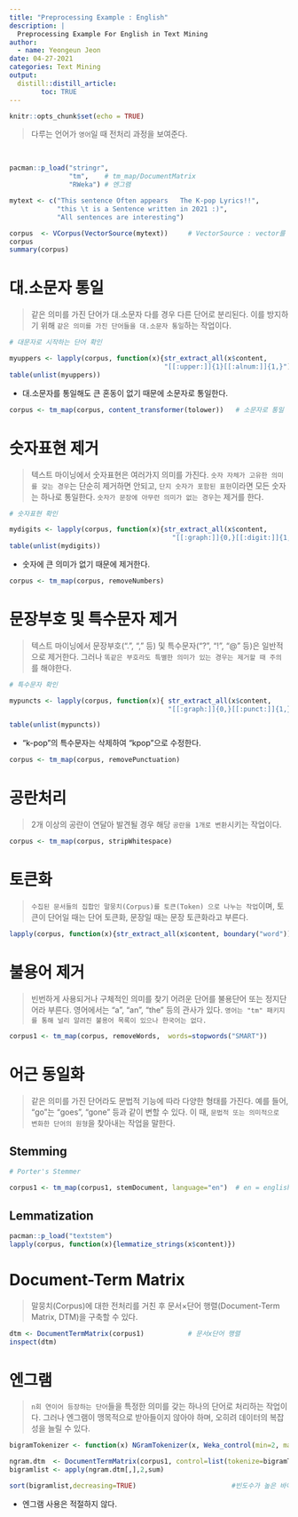 ---
title: "Preprocessing Example : English"
description: |
  Preprocessing Example For English in Text Mining
author:
  - name: Yeongeun Jeon
date: 04-27-2021
categories: Text Mining
output: 
  distill::distill_article:
        toc: TRUE
---


```{r setup, include=FALSE}
knitr::opts_chunk$set(echo = TRUE)
```

> 다루는 언어가 `영어`일 때 전처리 과정을 보여준다.

<br />


```{r}
pacman::p_load("stringr", 
               "tm",    # tm_map/DocumentMatrix
               "RWeka") # 엔그램

mytext <- c("This sentence Often appears   The K-pop Lyrics!!", 
            "this \t is a Sentence written in 2021 :)", 
            "All sentences are interesting")

corpus  <- VCorpus(VectorSource(mytext))     # VectorSource : vector를 document로 해석
corpus
summary(corpus)
```

# **대.소문자 통일**

> 같은 의미를 가진 단어가 대.소문자 다를 경우 다른 단어로 분리된다. 이를 방지하기 위해 `같은 의미를 가진 단어들을 대.소문자 통일`하는 작업이다.

```{r}
# 대문자로 시작하는 단어 확인

myuppers <- lapply(corpus, function(x){str_extract_all(x$content,
                                       "[[:upper:]]{1}[[:alnum:]]{1,}")})
table(unlist(myuppers))
```

- 대.소문자를 통일해도 큰 혼동이 없기 때문에 소문자로 통일한다.


```{r}
corpus <- tm_map(corpus, content_transformer(tolower))   # 소문자로 통일
```

# **숫자표현 제거**

> 텍스트 마이닝에서 숫자표현은 여러가지 의미를 가진다. `숫자 자체가 고유한 의미를 갖는 경우`는 단순히 제거하면 안되고, `단지 숫자가 포함된 표현`이라면 모든 숫자는 하나로 통일한다. `숫자가 문장에 아무런 의미가 없는 경우`는 제거를 한다.

```{r}
# 숫자표현 확인

mydigits <- lapply(corpus, function(x){str_extract_all(x$content,
                                         "[[:graph:]]{0,}[[:digit:]]{1,}[[:graph:]]{0,}")})
table(unlist(mydigits))
```
- 숫자에 큰 의미가 없기 때문에 제거한다.

```{r}
corpus <- tm_map(corpus, removeNumbers)  
```


# **문장부호 및 특수문자 제거**

> 텍스트 마이닝에서 문장부호(".", "," 등) 및 특수문자("?", "!", "@" 등)은 일반적으로 제거한다. 그러나 `똑같은 부호라도 특별한 의미가 있는 경우는 제거할 때 주의`를 해야한다.

```{r}
# 특수문자 확인

mypuncts <- lapply(corpus, function(x){ str_extract_all(x$content,
                                        "[[:graph:]]{0,}[[:punct:]]{1,}[[:graph:]]{0,}")})  

table(unlist(mypuncts))
```
- "k-pop"의 특수문자는 삭제하여 "kpop"으로 수정한다.


```{r}
corpus <- tm_map(corpus, removePunctuation)
```


# **공란처리**

> 2개 이상의  공란이  연달아 발견될 경우 해당 `공란을 1개로 변환`시키는 작업이다.

```{r}
corpus <- tm_map(corpus, stripWhitespace)
```


# **토큰화**

> `수집된 문서들의 집합인 말뭉치(Corpus)를 토큰(Token) 으로 나누는 작업`이며, 토큰이 단어일 때는 단어 토큰화, 문장일 때는 문장 토큰화라고 부른다. 


```{r}
lapply(corpus, function(x){str_extract_all(x$content, boundary("word"))})
```

# **불용어 제거**

> 빈번하게 사용되거나 구체적인 의미를 찾기 어려운 단어를 불용단어 또는 정지단어라 부른다. 영어에서는 "a", "an", "the" 등의 관사가 있다. `영어는 "tm" 패키지를 통해 널리 알려진 불용어 목록이 있으나 한국어는 없다.`


```{r}
corpus1 <- tm_map(corpus, removeWords,  words=stopwords("SMART"))
```

# **어근 동일화**

> 같은 의미를 가진 단어라도 문법적 기능에 따라 다양한 형태를 가진다. 예를 들어, "go"는 "goes", "gone" 등과 같이 변할 수 있다. 이 때, `문법적 또는 의미적으로 변화한 단어의 원형`을 찾아내는 작업을 말한다.

## **Stemming**

```{r}
# Porter's Stemmer

corpus1 <- tm_map(corpus1, stemDocument, language="en")  # en = english
```

## **Lemmatization**

```{r}
pacman::p_load("textstem")
lapply(corpus, function(x){lemmatize_strings(x$content)})
```

# **Document-Term Matrix**
> 말뭉치(Corpus)에 대한 전처리를 거친 후 문서×단어 행렬(Document-Term Matrix, DTM)을 구축할 수 있다.

```{r}
dtm <- DocumentTermMatrix(corpus1)           # 문서x단어 행렬
inspect(dtm)
```


# **엔그램**

> `n회 연이어 등장하는 단어`들을 특정한 의미를 갖는 하나의 단어로 처리하는 작업이다. 그러나 엔그램이 맹목적으로 받아들이지 않아야 하며, 오히려 데이터의 복잡성을 늘릴 수 있다.

```{r}
bigramTokenizer <- function(x) NGramTokenizer(x, Weka_control(min=2, max=3))

ngram.dtm  <- DocumentTermMatrix(corpus1, control=list(tokenize=bigramTokenizer))
bigramlist <- apply(ngram.dtm[,],2,sum)

sort(bigramlist,decreasing=TRUE)                        #빈도수가 높은 바이그램 

```

- 엔그램 사용은 적절하지 않다.

